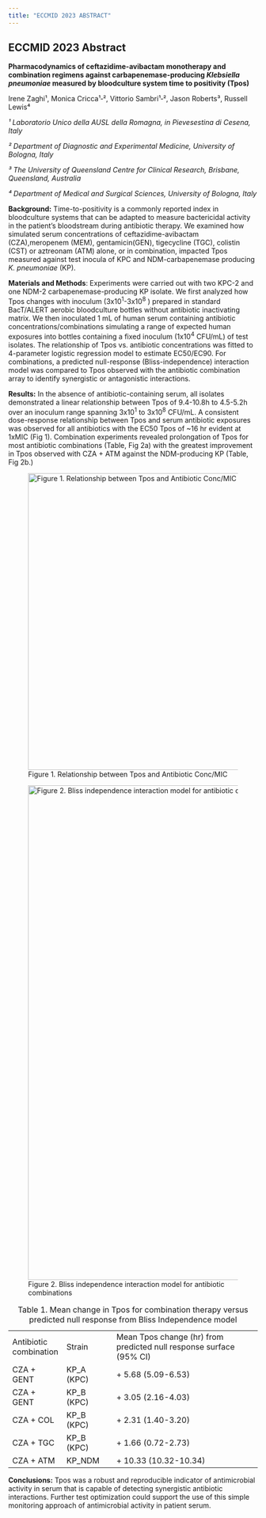 ```yaml
---
title: "ECCMID 2023 ABSTRACT"
---
```


## ECCMID 2023 Abstract  

**Pharmacodynamics of ceftazidime-avibactam monotherapy and combination regimens against carbapenemase-producing *Klebsiella pneumoniae* measured by bloodculture system time to positivity (Tpos)**

Irene Zaghi¹, Monica Cricca¹‐², Vittorio Sambri¹‐², Jason Roberts³, Russell Lewis⁴

*¹ Laboratorio Unico della AUSL della Romagna, in Pievesestina di Cesena, Italy*

*² Department of Diagnostic and Experimental Medicine, University of Bologna, Italy*

*³ The University of Queensland Centre for Clinical Research, Brisbane, Queensland, Australia*

*⁴ Department of Medical and Surgical Sciences, University of Bologna, Italy*

**Background:** Time-to-positivity is a commonly reported index in bloodculture systems that can be adapted to measure bactericidal activity in the patient's bloodstream during antibiotic therapy. We examined how simulated serum concentrations of ceftazidime-avibactam (CZA),meropenem (MEM), gentamicin(GEN), tigecycline (TGC), colistin (CST) or aztreonam (ATM) alone, or in combination, impacted Tpos measured against test inocula of KPC and NDM-carbapenemase producing *K. pneumoniae* (KP).

**Materials and Methods**: Experiments were carried out with two KPC-2 and one NDM-2 carbapenemase-producing KP isolate. We first analyzed how Tpos changes with inoculum (3x10^1^-3x10^8^ ) prepared in standard BacT/ALERT aerobic bloodculture bottles without antibiotic inactivating matrix. We then inoculated 1 mL of human serum containing antibiotic concentrations/combinations simulating a range of expected human exposures into bottles containing a fixed inoculum (1x10^4^ CFU/mL) of test isolates. The relationship of Tpos vs. antibiotic concentrations was fitted to 4-parameter logistic regression model to estimate EC50/EC90. For combinations, a predicted null-response (Bliss-independence) interaction model was compared to Tpos observed with the antibiotic combination array to identify synergistic or antagonistic interactions.

**Results:** In the absence of antibiotic-containing serum, all isolates demonstrated a linear relationship between Tpos of 9.4-10.8h to 4.5-5.2h over an inoculum range spanning 3x10^1^ to 3x10^8^ CFU/mL. A consistent dose-response relationship between Tpos and serum antibiotic exposures was observed for all antibiotics with the EC50 Tpos of \~16 hr evident at 1xMIC (Fig 1). Combination experiments revealed prolongation of Tpos for most antibiotic combinations (Table, Fig 2a) with the greatest improvement in Tpos observed with CZA + ATM against the NDM-producing KP (Table, Fig 2b.)

![Figure 1. Relationship between Tpos and Antibiotic Conc/MIC](ESCMID_abstract_Fig1.png){fig-align="center" width="600"}

![Figure 2. Bliss independence interaction model for antibiotic combinations](ESCMIDabstract_Fig2.png){fig-align="center" width="1000"}

|                        |            |                                                                     |
|---------------|---------------|-------------------------------------------|
| Antibiotic combination | Strain     | Mean Tpos change (hr) from predicted null response surface (95% CI) |
| CZA + GENT             | KP_A (KPC) | \+ 5.68 (5.09-6.53)                                                 |
| CZA + GENT             | KP_B (KPC) | \+ 3.05 (2.16-4.03)                                                 |
| CZA + COL              | KP_B (KPC) | \+ 2.31 (1.40-3.20)                                                 |
| CZA + TGC              | KP_B (KPC) | \+ 1.66 (0.72-2.73)                                                 |
| CZA + ATM              | KP_NDM     | \+ 10.33 (10.32-10.34)                                              |

: Table 1. Mean change in Tpos for combination therapy versus predicted null response from Bliss Independence model

**Conclusions:** Tpos was a robust and reproducible indicator of antimicrobial activity in serum that is capable of detecting synergistic antibiotic interactions. Further test optimization could support the use of this simple monitoring approach of antimicrobial activity in patient serum.
